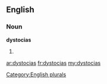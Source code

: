 ==English==

===Noun===
'''dystocias'''

# {{plural of|[[dystocia]]}}

[[Category:English plurals]]

[[ar:dystocias]]
[[fr:dystocias]]
[[my:dystocias]]